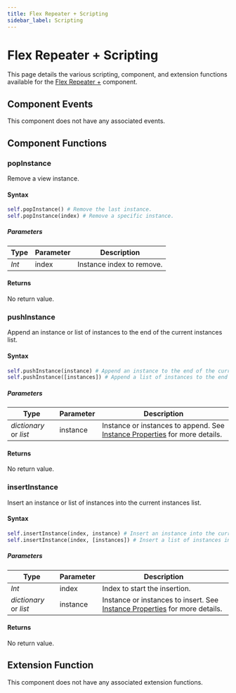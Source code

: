 ```yaml
---
title: Flex Repeater + Scripting
sidebar_label: Scripting
---
```


# Flex Repeater + Scripting

This page details the various scripting, component, and extension functions available for the [Flex Repeater +] component.

## Component Events
This component does not have any associated events.

## Component Functions


### popInstance

Remove a view instance.

#### Syntax

```python
self.popInstance() # Remove the last instance.
self.popInstance(index) # Remove a specific instance. 
```

##### Parameters

<APITable>

| Type | Parameter | Description |
| --- | --- | --- |
| _Int_ | index | Instance index to remove.

</APITable>

#### Returns
No return value.

### pushInstance

Append an instance or list of instances to the end of the current instances list.

#### Syntax

```python
self.pushInstance(instance) # Append an instance to the end of the current instances list.
self.pushInstance([instances]) # Append a list of instances to the end of the current instances list.
```

##### Parameters

<APITable>

| Type | Parameter | Description |
| --- | --- | --- |
| _dictionary_ or _list_ | instance | Instance or instances to append. See [Instance Properties] for more details.

</APITable>

#### Returns
No return value.

### insertInstance

Insert an instance or list of instances into the current instances list.

#### Syntax

```python
self.insertInstance(index, instance) # Insert an instance into the current instances list.
self.insertInstance(index, [instances]) # Insert a list of instances into the current instances list.
```

##### Parameters

<APITable>

| Type | Parameter | Description |
| --- | --- | --- |
| _Int_ | index | Index to start the insertion.
| _dictionary_ or _list_ | instance | Instance or instances to insert. See [Instance Properties] for more details.

</APITable>

#### Returns
No return value.


## Extension Function
This component does not have any associated extension functions.

[Flex Repeater +]: ./
[Instance Properties]: ./#instance-properties